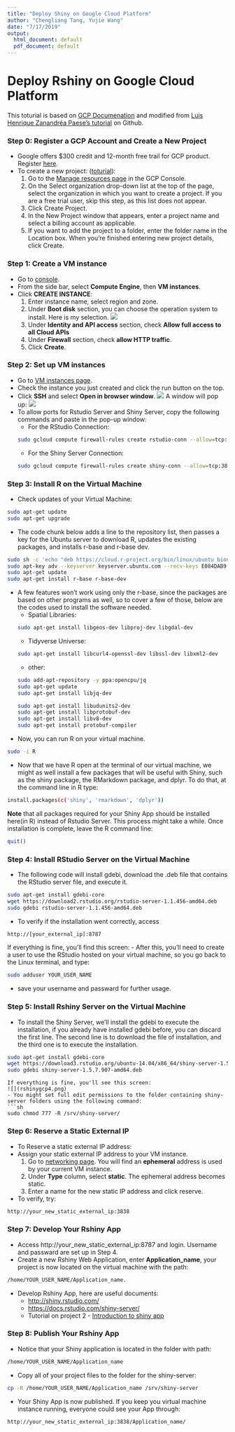 ```yaml
---
title: "Deploy Shiny on Google Cloud Platform"
author: "Chengliang Tang, Yujie Wang"
date: "7/17/2019"
output:
  html_document: default
  pdf_document: default
---
```


# Deploy Rshiny on Google Cloud Platform
This toturial is based on [GCP Documenation](https://cloud.google.com/docs/) and modified from [Luis Henrique Zanandréa Paese's tutorial](https://github.com/paeselhz/RStudio-Shiny-Server-on-GCP) on  Github.

### Step 0: Register a GCP Account and Create a New Project
- Google offers $300 credit and 12-month free trail for GCP product. Register [here](https://cloud.google.com/free).
- To create a new project: ([toturial](https://cloud.google.com/resource-manager/docs/creating-managing-projects)):
    1. Go to the [Manage resources page](https://console.cloud.google.com/cloud-resource-manager?_ga=2.176258477.-941251705.1560576658&_gac=1.187635930.1563387861.Cj0KCQjwjrvpBRC0ARIsAFrFuV9Cbk-cF3lpzMvJ6EdIll_r55LzfQJRp59noPQLWoCP4S1C_eIuFaAaAqWlEALw_wcB) in the GCP Console. 
    2. On the Select organization drop-down list at the top of the page, select the organization in which you want to create a project. If you are a free trial user, skip this step, as this list does not appear.
    3. Click Create Project.
    4. In the New Project window that appears, enter a project name and select a billing account as applicable.
    5. If you want to add the project to a folder, enter the folder name in the Location box.
When you're finished entering new project details, click Create.

### Step 1: Create a VM instance
- Go to [console](https://console.cloud.google.com).
- From the side bar, select **Compute Engine**, then **VM instances**.
- Click **CREATE INSTANCE**:
    1. Enter instance name, select region and zone.
    2. Under **Boot disk** section, you can choose the operation system to install. Here is my selection.     ![](rshinygcp1.png)
    3. Under **Identity and API access** section, check **Allow full access to all Cloud APIs**
    4. Under **Firewall** section, check **allow HTTP traffic**.
    5. Click **Create**.
  
### Step 2: Set up VM instances
- Go to [VM instances page](https://console.cloud.google.com/compute/instances).
- Check the instance you just created and click the run button on the top.
- Click **SSH** and select **Open in browser window**. 
![](rshinygcp2.png)
A window will pop up:
![](rshinygcp3.png)
* To allow ports for Rstudio Server and Shiny Server, copy the following commands and paste in the pop-up window:
    + For the RStudio Connection:
    ```sh
    sudo gcloud compute firewall-rules create rstudio-conn --allow=tcp:8787
    ```
    + For the Shiny Server Connection:
    ```sh
    sudo gcloud compute firewall-rules create shiny-conn --allow=tcp:3838
    ```

### Step 3: Install R on the Virtual Machine
- Check updates of your Virtual Machine:
```sh
sudo apt-get update
sudo apt-get upgrade
```
- The code chunk below adds a line to the repository list, then passes a key for the Ubuntu server to download R, updates the existing packages, and installs r-base and r-base dev.
```sh
sudo sh -c 'echo "deb https://cloud.r-project.org/bin/linux/ubuntu bionic-cran35/" >> /etc/apt/sources.list'
sudo apt-key adv --keyserver keyserver.ubuntu.com --recv-keys E084DAB9
sudo apt-get update
sudo apt-get install r-base r-base-dev
```
- A few features won't work using only the r-base, since the packages are based on other programs as well, so to cover a few of those, below are the codes used to install the software needed.
    - Spatial Libraries:
    ```sh
    sudo apt-get install libgeos-dev libproj-dev libgdal-dev
    ```
    - Tidyverse Universe:
    ```sh
    sudo apt-get install libcurl4-openssl-dev libssl-dev libxml2-dev
    ```
    - other:
    
    ```sh
    sudo add-apt-repository -y ppa:opencpu/jq
    sudo apt-get update
    sudo apt-get install libjq-dev
    
    sudo apt-get install libudunits2-dev 
    sudo apt-get install libprotobuf-dev
    sudo apt-get install libv8-dev
    sudo apt-get install protobuf-compiler
    ```

- Now, you can run R on your virtual machine.
```sh
sudo -i R
```
- Now that we have R open at the terminal of our virtual machine, we might as well install a few packages that will be useful with Shiny, such as the shiny package, the RMarkdown package, and dplyr.
To do that, at the command line in R type:
```sh
install.packages(c('shiny', 'rmarkdown', 'dplyr'))
```
**Note** that all packages required for your Shiny App should be installed here(in R) instead of Rstudio Server. This process might take a while. Once installation is complete, leave the R command line:
```sh
quit()
```

### Step 4: Install RStudio Server on the Virtual Machine
- The following code will install gdebi, download the .deb file that contains the RStudio server file, and execute it.
```sh
sudo apt-get install gdebi-core
wget https://download2.rstudio.org/rstudio-server-1.1.456-amd64.deb
sudo gdebi rstudio-server-1.1.456-amd64.deb
```
- To verify if the installation went correctly, access
```sh
http://[your_external_ip]:8787
```
If everything is fine, you'll find this screen:
- After this, you'll need to create a user to use the RStudio hosted on your virtual machine, so you go back to the Linux terminal, and type:
```sh
sudo adduser YOUR_USER_NAME
```
- save your username and passward for further usage.

### Step 5: Install Rshiny Server on the Virtual Machine
- To install the Shiny Server, we'll install the gdebi to execute the installation, if you already have installed gdebi before, you can discard the first line. The second line is to download the file of installation, and the third one is to execute the installation.
```sh
sudo apt-get install gdebi-core
wget https://download3.rstudio.org/ubuntu-14.04/x86_64/shiny-server-1.5.7.907-amd64.deb
sudo gdebi shiny-server-1.5.7.907-amd64.deb
```
```
If everything is fine, you'll see this screen:
![](rshinygcp4.png)
- You might set full edit permissions to the folder containing shiny-server folders using the following command:
```sh
sudo chmod 777 -R /srv/shiny-server/
```

### Step 6: Reserve a Static External IP
- To Reserve a static external IP address:
- Assign your static external IP address to your VM instance.
    1. Go to [networking page](https://console.cloud.google.com/networking/addresses). You will find an **ephemeral** address is used by your current VM instance.
    2. Under **Type** column, select **static**. The ephemeral address becomes static.
    3. Enter a name for the new static IP address and click reserve.

- To verify, try:
```sh
http://your_new_static_external_ip:3838
```

### Step 7: Develop Your Rshiny App
- Access http://your_new_static_external_ip:8787 and login. Username and passward are set up in Step 4.
- Create a new Rshiny Web Application, enter **Application_name**, your project is now located on the virtual machine with the path:
```sh
/home/YOUR_USER_NAME/Application_name.
```

- Develop Rshiny App, here are useful documents:
    - [http://shiny.rstudio.com/](http://shiny.rstudio.com/)
    - [https://docs.rstudio.com/shiny-server/](https://docs.rstudio.com/shiny-server/)
    - Tutorial on project 2 - [Introduction to shiny app ](https://cdn.rawgit.com/TZstatsADS/ADS_Teaching/2551e1df/Projects_startercodes/Project2_OpenData/doc/Tutorial2.html#1)

### Step 8: Publish Your Rshiny App
- Notice that your Shiny application is located in the folder with path:
```sh
/home/YOUR_USER_NAME/Application_name
```
- Copy all of your project files to the folder for the shiny-server:
```sh
cp -R /home/YOUR_USER_NAME/Application_name /srv/shiny-server
```
- Your Shiny App is now published. If you keep you virtual machine instance running, everyone could see your App through:
```sh
http://your_new_static_external_ip:3838/Application_name/
```

  
 




 





